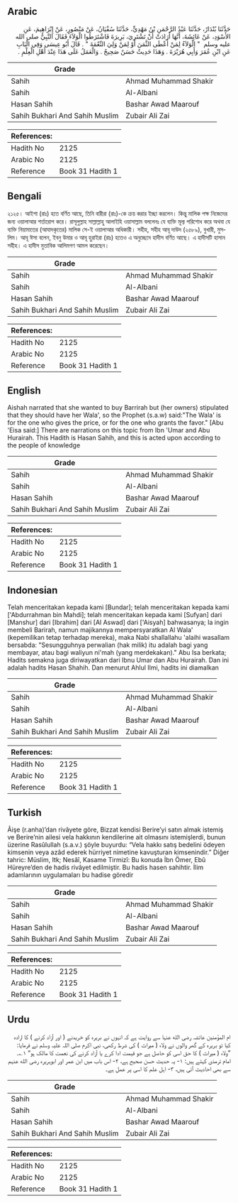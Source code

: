 ## Arabic


<div dir="rtl" lang="ar" style={{fontSize:'larger',backgroundColor:'#f8f9fa',padding:20}}>
حَدَّثَنَا بُنْدَارٌ، حَدَّثَنَا عَبْدُ الرَّحْمَنِ بْنُ مَهْدِيٍّ، حَدَّثَنَا سُفْيَانُ، عَنْ مَنْصُورٍ، عَنْ إِبْرَاهِيمَ، عَنِ الأَسْوَدِ، عَنْ عَائِشَةَ، أَنَّهَا أَرَادَتْ أَنْ تَشْتَرِيَ، بَرِيرَةَ فَاشْتَرَطُوا الْوَلاَءَ فَقَالَ النَّبِيُّ صلى الله عليه وسلم ‏ "‏ الْوَلاَءُ لِمَنْ أَعْطَى الثَّمَنَ أَوْ لِمَنْ وَلِيَ النِّعْمَةَ ‏"‏ ‏.‏ قَالَ أَبُو عِيسَى وَفِي الْبَابِ عَنِ ابْنِ عُمَرَ وَأَبِي هُرَيْرَةَ ‏.‏ وَهَذَا حَدِيثٌ حَسَنٌ صَحِيحٌ ‏.‏ وَالْعَمَلُ عَلَى هَذَا عِنْدَ أَهْلِ الْعِلْمِ ‏.‏
</div>
<div style={{backgroundColor:'#f8f9fa',padding:20, marginBottom: 10}}><table> <thead> <tr> <th>Grade</th> <th></th> </tr> </thead> <tbody> <tr><td>Sahih</td><td>Ahmad Muhammad Shakir</td></tr><tr><td>Sahih</td><td>Al-Albani</td></tr><tr><td>Hasan Sahih</td><td>Bashar Awad Maarouf</td></tr><tr><td>Sahih Bukhari And Sahih Muslim</td><td>Zubair Ali Zai</td></tr></tbody></table><table> <thead> <tr> <th>References:</th> <th></th> </tr> </thead> <tbody><tr><td>Hadith No</td><td>2125</td></tr><tr><td>Arabic No</td><td>2125</td></tr><tr><td>Reference</td><td>Book 31 Hadith 1</td></tr></tbody></table></div>

## Bengali


<div dir="ltr" lang="bn" style={{fontSize:'larger',backgroundColor:'#f8f9fa',padding:20}}>
২১২৫। আইশা (রাঃ) হতে বর্ণিত আছে, তিনি বারীরা (রাঃ)-কে ক্রয় করার ইচ্ছা করলেন। কিন্তু মালিক পক্ষ নিজেদের জন্য ওয়ালাআর শর্তারোপ করে। রাসূলুল্লাহ সাল্লাল্লাহু আলাইহি ওয়াসাল্লাম বললেনঃ যে ব্যক্তি মূল্য পরিশোধ করে অথবা যে ব্যক্তি নিয়ামাতের (আযাদকৃতের) মালিক সে-ই ওয়ালাআর অধিকারী। সহীহ, সহীহ আবূ দাউদ (২৫৮৯), বুখারী, মুসলিম। আবূ ঈসা বলেন, ইবনু উমার ও আবূ হুরাইরা (রাঃ) হতেও এ অনুচ্ছেদে হাদীস বর্ণিত আছে। এ হাদীসটি হাসান সহীহ। এ হাদীস মুতাবিক আলিমগণ আমল করেছেন।
</div>
<div style={{backgroundColor:'#f8f9fa',padding:20, marginBottom: 10}}><table> <thead> <tr> <th>Grade</th> <th></th> </tr> </thead> <tbody> <tr><td>Sahih</td><td>Ahmad Muhammad Shakir</td></tr><tr><td>Sahih</td><td>Al-Albani</td></tr><tr><td>Hasan Sahih</td><td>Bashar Awad Maarouf</td></tr><tr><td>Sahih Bukhari And Sahih Muslim</td><td>Zubair Ali Zai</td></tr></tbody></table><table> <thead> <tr> <th>References:</th> <th></th> </tr> </thead> <tbody><tr><td>Hadith No</td><td>2125</td></tr><tr><td>Arabic No</td><td>2125</td></tr><tr><td>Reference</td><td>Book 31 Hadith 1</td></tr></tbody></table></div>

## English


<div dir="ltr" lang="en" style={{fontSize:'larger',backgroundColor:'#f8f9fa',padding:20}}>
Aishah narrated that she wanted to buy Barrirah but (her owners) stipulated that they should have her Wala', so the Prophet (s.a.w) said:"The Wala' is for the one who gives the price, or for the one who grants the favor." [Abu 'Eisa said:] There are narrations on this topic from Ibn 'Umar and Abu Hurairah. This Hadith is Hasan Sahih, and this is acted upon according to the people of knowledge
</div>
<div style={{backgroundColor:'#f8f9fa',padding:20, marginBottom: 10}}><table> <thead> <tr> <th>Grade</th> <th></th> </tr> </thead> <tbody> <tr><td>Sahih</td><td>Ahmad Muhammad Shakir</td></tr><tr><td>Sahih</td><td>Al-Albani</td></tr><tr><td>Hasan Sahih</td><td>Bashar Awad Maarouf</td></tr><tr><td>Sahih Bukhari And Sahih Muslim</td><td>Zubair Ali Zai</td></tr></tbody></table><table> <thead> <tr> <th>References:</th> <th></th> </tr> </thead> <tbody><tr><td>Hadith No</td><td>2125</td></tr><tr><td>Arabic No</td><td>2125</td></tr><tr><td>Reference</td><td>Book 31 Hadith 1</td></tr></tbody></table></div>

## Indonesian


<div dir="ltr" lang="id" style={{fontSize:'larger',backgroundColor:'#f8f9fa',padding:20}}>
Telah menceritakan kepada kami [Bundar]; telah menceritakan kepada kami ['Abdurrahman bin Mahdi]; telah menceritakan kepada kami [Sufyan] dari [Manshur] dari [Ibrahim] dari [Al Aswad] dari ['Aisyah] bahwasanya; Ia ingin membeli Barirah, namun majikannya mempersyaratkan Al Wala' (kepemilikan tetap terhadap mereka), maka Nabi shallallahu 'alaihi wasallam bersabda: "Sesungguhnya perwalian (hak milik) itu adalah bagi yang membayar, atau bagi waliyun ni'mah (yang merdekakan)." Abu Isa berkata; Hadits semakna juga diriwayatkan dari Ibnu Umar dan Abu Hurairah. Dan ini adalah hadits Hasan Shahih. Dan menurut Ahlul Ilmi, hadits ini diamalkan
</div>
<div style={{backgroundColor:'#f8f9fa',padding:20, marginBottom: 10}}><table> <thead> <tr> <th>Grade</th> <th></th> </tr> </thead> <tbody> <tr><td>Sahih</td><td>Ahmad Muhammad Shakir</td></tr><tr><td>Sahih</td><td>Al-Albani</td></tr><tr><td>Hasan Sahih</td><td>Bashar Awad Maarouf</td></tr><tr><td>Sahih Bukhari And Sahih Muslim</td><td>Zubair Ali Zai</td></tr></tbody></table><table> <thead> <tr> <th>References:</th> <th></th> </tr> </thead> <tbody><tr><td>Hadith No</td><td>2125</td></tr><tr><td>Arabic No</td><td>2125</td></tr><tr><td>Reference</td><td>Book 31 Hadith 1</td></tr></tbody></table></div>

## Turkish


<div dir="ltr" lang="tr" style={{fontSize:'larger',backgroundColor:'#f8f9fa',padding:20}}>
Âişe (r.anha)’dan rivâyete göre, Bizzat kendisi Berire’yi satın almak istemiş ve Berire’nin ailesi vela hakkının kendilerine ait olmasını istemişlerdi, bunun üzerine Rasûlullah (s.a.v.) şöyle buyurdu: “Vela hakkı satış bedelini ödeyen kimsenin veya azâd ederek hürriyet nimetine kavuşturan kimsenindir.” Diğer tahric: Müslim, Itk; Nesâî, Kasame Tirmizî: Bu konuda İbn Ömer, Ebû Hüreyre’den de hadis rivâyet edilmiştir. Bu hadis hasen sahihtir. İlim adamlarının uygulamaları bu hadise göredir
</div>
<div style={{backgroundColor:'#f8f9fa',padding:20, marginBottom: 10}}><table> <thead> <tr> <th>Grade</th> <th></th> </tr> </thead> <tbody> <tr><td>Sahih</td><td>Ahmad Muhammad Shakir</td></tr><tr><td>Sahih</td><td>Al-Albani</td></tr><tr><td>Hasan Sahih</td><td>Bashar Awad Maarouf</td></tr><tr><td>Sahih Bukhari And Sahih Muslim</td><td>Zubair Ali Zai</td></tr></tbody></table><table> <thead> <tr> <th>References:</th> <th></th> </tr> </thead> <tbody><tr><td>Hadith No</td><td>2125</td></tr><tr><td>Arabic No</td><td>2125</td></tr><tr><td>Reference</td><td>Book 31 Hadith 1</td></tr></tbody></table></div>

## Urdu


<div dir="rtl" lang="ur" style={{fontSize:'larger',backgroundColor:'#f8f9fa',padding:20}}>
ام المؤمنین عائشہ رضی الله عنہا سے روایت ہے کہ انہوں نے بریرہ کو خریدنے ( اور آزاد کرنے ) کا ارادہ کیا تو بریرہ کے گھر والوں نے ولاء ( میراث ) کی شرط رکھی، نبی اکرم صلی اللہ علیہ وسلم نے فرمایا: ”ولاء ( میراث ) کا حق اسی کو حاصل ہے جو قیمت ادا کرے یا آزاد کرنے کی نعمت کا مالک ہو“ ۱؎۔ امام ترمذی کہتے ہیں: ۱- یہ حدیث حسن صحیح ہے، ۲- اس باب میں ابن عمر اور ابوہریرہ رضی الله عنہم سے بھی احادیث آئی ہیں، ۳- اہل علم کا اسی پر عمل ہے۔
</div>
<div style={{backgroundColor:'#f8f9fa',padding:20, marginBottom: 10}}><table> <thead> <tr> <th>Grade</th> <th></th> </tr> </thead> <tbody> <tr><td>Sahih</td><td>Ahmad Muhammad Shakir</td></tr><tr><td>Sahih</td><td>Al-Albani</td></tr><tr><td>Hasan Sahih</td><td>Bashar Awad Maarouf</td></tr><tr><td>Sahih Bukhari And Sahih Muslim</td><td>Zubair Ali Zai</td></tr></tbody></table><table> <thead> <tr> <th>References:</th> <th></th> </tr> </thead> <tbody><tr><td>Hadith No</td><td>2125</td></tr><tr><td>Arabic No</td><td>2125</td></tr><tr><td>Reference</td><td>Book 31 Hadith 1</td></tr></tbody></table></div>